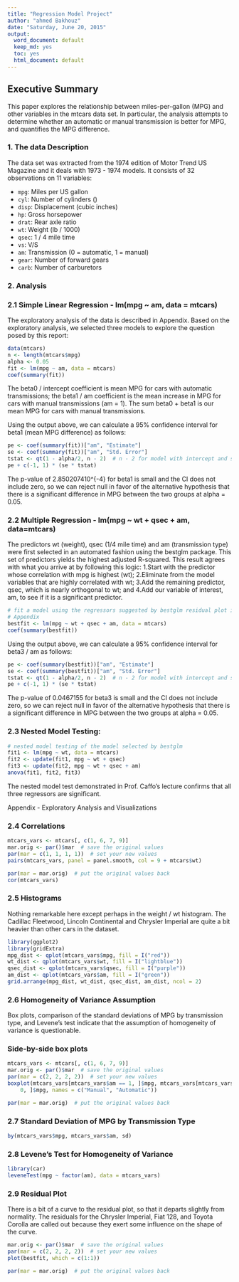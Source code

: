 ```yaml
---
title: "Regression Model Project"
author: "ahmed Bakhouz"
date: "Saturday, June 20, 2015"
output:
  word_document: default
  keep_md: yes
  toc: yes
  html_document: default
---
```


## Executive Summary


This paper explores the relationship between miles-per-gallon (MPG) and other variables in the mtcars data set. In particular, the analysis attempts to determine whether an automatic or manual transmission is better for MPG, and quantifies the MPG difference.


### 1. The data Description

The data set was extracted from the 1974 edition of Motor Trend US Magazine and it deals with 1973 - 1974 models. It consists of 32 observations on 11 variables:

- `mpg`: Miles per US gallon                        
- `cyl`: Number of cylinders    ()                 
- `disp`: Displacement (cubic inches)                    
- `hp`: Gross horsepower                         
- `drat`: Rear axle ratio                          
- `wt`: Weight (lb / 1000)                         
- `qsec`: 1 / 4 mile time                            
- `vs`: V/S                                      
- `am`: Transmission (0 = automatic, 1 = manual) 
- `gear`: Number of forward gears                  
- `carb`: Number of carburetors   

### 2. Analysis

### 2.1 Simple Linear Regression - lm(mpg ~ am, data = mtcars)

The exploratory analysis of the data is described in Appendix. Based on the exploratory analysis, we selected three models to explore the question posed by this report:

```r
data(mtcars)
n <- length(mtcars$mpg)
alpha <- 0.05
fit <- lm(mpg ~ am, data = mtcars)
coef(summary(fit))
```
The beta0 / intercept coefficient is mean MPG for cars with automatic transmissions; the beta1 / am coefficient is the mean increase in MPG for cars with manual transmissions (am = 1). The sum beta0 + beta1 is our mean MPG for cars with manual transmissions.

Using the output above, we can calculate a 95% confidence interval for beta1 (mean MPG difference) as follows:


```r
pe <- coef(summary(fit))["am", "Estimate"]
se <- coef(summary(fit))["am", "Std. Error"]
tstat <- qt(1 - alpha/2, n - 2)  # n - 2 for model with intercept and slope
pe + c(-1, 1) * (se * tstat)
```

The p-value of 2.850207410^{-4} for beta1 is small and the CI does not include zero, so we can reject null in favor of the alternative hypothesis that there is a significant difference in MPG between the two groups at alpha = 0.05.

### 2.2 Multiple Regression - lm(mpg ~ wt + qsec + am, data=mtcars)

The predictors wt (weight), qsec (1/4 mile time) and am (transmission type) were first selected in an automated fashion using the bestglm package. This set of predictors yields the highest adjusted R-squared. This result agrees with what you arrive at by following this logic:
1.Start with the predictor whose correlation with mpg is highest (wt);
2.Eliminate from the model variables that are highly correlated with wt;
3.Add the remaining predictor, qsec, which is nearly orthogonal to wt; and
4.Add our variable of interest, am, to see if it is a significant predictor.


```r
# fit a model using the regressors suggested by bestglm residual plot is in
# Appendix
bestfit <- lm(mpg ~ wt + qsec + am, data = mtcars)
coef(summary(bestfit))
```

Using the output above, we can calculate a 95% confidence interval for beta3 / am as follows:

```r
pe <- coef(summary(bestfit))["am", "Estimate"]
se <- coef(summary(bestfit))["am", "Std. Error"]
tstat <- qt(1 - alpha/2, n - 2)  # n - 2 for model with intercept and slope
pe + c(-1, 1) * (se * tstat)
```

The p-value of 0.0467155 for beta3 is small and the CI does not include zero, so we can reject null in favor of the alternative hypothesis that there is a significant difference in MPG between the two groups at alpha = 0.05.


### 2.3 Nested Model Testing: 

```r
# nested model testing of the model selected by bestglm
fit1 <- lm(mpg ~ wt, data = mtcars)
fit2 <- update(fit1, mpg ~ wt + qsec)
fit3 <- update(fit2, mpg ~ wt + qsec + am)
anova(fit1, fit2, fit3)
```


The nested model test demonstrated in Prof. Caffo's lecture confirms that all three regressors are significant.


Appendix - Exploratory Analysis and Visualizations


### 2.4 Correlations

```r
mtcars_vars <- mtcars[, c(1, 6, 7, 9)]
mar.orig <- par()$mar  # save the original values 
par(mar = c(1, 1, 1, 1))  # set your new values 
pairs(mtcars_vars, panel = panel.smooth, col = 9 + mtcars$wt)
```


```r
par(mar = mar.orig)  # put the original values back 
cor(mtcars_vars)
```

### 2.5 Histograms

Nothing remarkable here except perhaps in the weight / wt histogram. The Cadillac Fleetwood, Lincoln Continental and Chrysler Imperial are quite a bit heavier than other cars in the dataset.

```r
library(ggplot2)
library(gridExtra)
mpg_dist <- qplot(mtcars_vars$mpg, fill = I("red"))
wt_dist <- qplot(mtcars_vars$wt, fill = I("lightblue"))
qsec_dist <- qplot(mtcars_vars$qsec, fill = I("purple"))
am_dist <- qplot(mtcars_vars$am, fill = I("green"))
grid.arrange(mpg_dist, wt_dist, qsec_dist, am_dist, ncol = 2)
```


### 2.6 Homogeneity of Variance Assumption

Box plots, comparison of the standard deviations of MPG by transmission type, and Levene's test indicate that the assumption of homogeneity of variance is questionable.


###  Side-by-side box plots


```r
mtcars_vars <- mtcars[, c(1, 6, 7, 9)]
mar.orig <- par()$mar  # save the original values 
par(mar = c(2, 2, 2, 2))  # set your new values 
boxplot(mtcars_vars[mtcars_vars$am == 1, ]$mpg, mtcars_vars[mtcars_vars$am == 
    0, ]$mpg, names = c("Manual", "Automatic"))
```


```r
par(mar = mar.orig)  # put the original values back 
```

### 2.7 Standard Deviation of MPG by Transmission Type

```r
by(mtcars_vars$mpg, mtcars_vars$am, sd)
```


### 2.8 Levene's Test for Homogeneity of Variance

```r
library(car)
leveneTest(mpg ~ factor(am), data = mtcars_vars)
```

### 2.9 Residual Plot

There is a bit of a curve to the residual plot, so that it departs slightly from normality. The residuals for the Chrysler Imperial, Fiat 128, and Toyota Corolla are called out because they exert some influence on the shape of the curve.


```r
mar.orig <- par()$mar  # save the original values 
par(mar = c(2, 2, 2, 2))  # set your new values 
plot(bestfit, which = c(1:1))
```


```r
par(mar = mar.orig)  # put the original values back
```